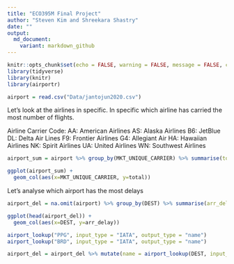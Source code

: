 ```yaml
---
title: "ECO395M Final Project"
author: "Steven Kim and Shreekara Shastry"
date: ""
output:
  md_document:
    variant: markdown_github
---
```


```r
knitr::opts_chunk$set(echo = FALSE, warning = FALSE, message = FALSE, cache = TRUE)
library(tidyverse)
library(knitr)
library(airportr)
```

```r
airport = read.csv("Data/jantojun2020.csv")
```

Let's look at the airlines in specific. In specific which airline has carried the most 
number of flights.

Airline Carrier Code: 
AA: American Airlines 
AS: Alaska Airlines 
B6: JetBlue 
DL: Delta Air Lines 
F9: Frontier Airlines 
G4: Allegiant Air 
HA: Hawaiian Airlines 
NK: Spirit Airlines 
UA: United Airlines 
WN: Southwest Airlines

```r
airport_sum = airport %>% group_by(MKT_UNIQUE_CARRIER) %>% summarise(total = n())

ggplot(airport_sum) +
  geom_col(aes(x=MKT_UNIQUE_CARRIER, y=total))
```

Let's analyse which airport has the most delays
```r
airport_del = na.omit(airport) %>% group_by(DEST) %>% summarise(arr_delay = mean(ARR_DELAY)) %>% arrange(desc(arr_delay))

ggplot(head(airport_del)) +
  geom_col(aes(x=DEST, y=arr_delay))
```


```r
airport_lookup("PPG", input_type = "IATA", output_type = "name")
airport_lookup("BRD", input_type = "IATA", output_type = "name")

airport_del = airport_del %>% mutate(name = airport_lookup(DEST, input_type = "IATA", output_type = "name"))
```


```r

```


